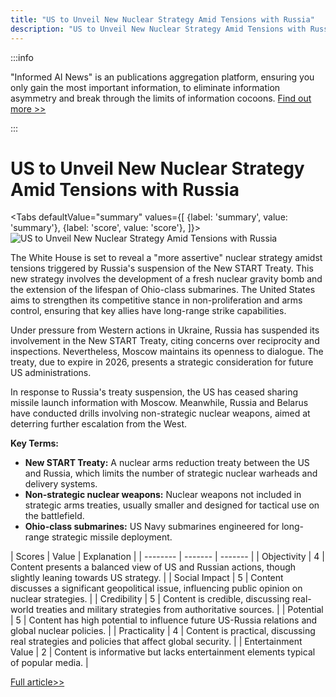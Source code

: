 ```yaml
---
title: "US to Unveil New Nuclear Strategy Amid Tensions with Russia"
description: "US to Unveil New Nuclear Strategy Amid Tensions with Russia"
---
```



:::info

"Informed AI News" is an publications aggregation platform, ensuring you only gain the most important information, to eliminate information asymmetry and break through the limits of information cocoons.  [Find out more >>](/docs/guides)

:::

# US to Unveil New Nuclear Strategy Amid Tensions with Russia


<Tabs
	defaultValue="summary"
	values={[
	{label: 'summary', value: 'summary'},
	{label: 'score', value: 'score'},
]}>
<TabItem value="summary">
<img
  src="https://image.informedainews.com/2024/06/Pol-i7r-1717829347-0.jpg"
  alt="US to Unveil New Nuclear Strategy Amid Tensions with Russia"
/>



The White House is set to reveal a "more assertive" nuclear strategy amidst tensions triggered by Russia's suspension of the New START Treaty. This new strategy involves the development of a fresh nuclear gravity bomb and the extension of the lifespan of Ohio-class submarines. The United States aims to strengthen its competitive stance in non-proliferation and arms control, ensuring that key allies have long-range strike capabilities.

Under pressure from Western actions in Ukraine, Russia has suspended its involvement in the New START Treaty, citing concerns over reciprocity and inspections. Nevertheless, Moscow maintains its openness to dialogue. The treaty, due to expire in 2026, presents a strategic consideration for future US administrations.

In response to Russia's treaty suspension, the US has ceased sharing missile launch information with Moscow. Meanwhile, Russia and Belarus have conducted drills involving non-strategic nuclear weapons, aimed at deterring further escalation from the West.

**Key Terms:**
- **New START Treaty:** A nuclear arms reduction treaty between the US and Russia, which limits the number of strategic nuclear warheads and delivery systems.
- **Non-strategic nuclear weapons:** Nuclear weapons not included in strategic arms treaties, usually smaller and designed for tactical use on the battlefield.
- **Ohio-class submarines:** US Navy submarines engineered for long-range strategic missile deployment.
</TabItem>
<TabItem value="score">
	| Scores     | Value   | Explanation |
	| -------- | ------- | ------- |
	| Objectivity  | 4    | Content presents a balanced view of US and Russian actions, though slightly leaning towards US strategy.    |
	| Social Impact | 5     | Content discusses a significant geopolitical issue, influencing public opinion on nuclear strategies.    |
	| Credibility    | 5    | Content is credible, discussing real-world treaties and military strategies from authoritative sources.    |
	| Potential    | 5    | Content has high potential to influence future US-Russia relations and global nuclear policies.    |
	| Practicality    | 4    | Content is practical, discussing real strategies and policies that affect global security.    |
	| Entertainment Value    | 2    | Content is informative but lacks entertainment elements typical of popular media.    |
</TabItem>
</Tabs>

[Full article>>](https://sputniknews.com/20240607/us-to-roll-out-more-assertive-nuclear-strategy---report-1118825357.html)
